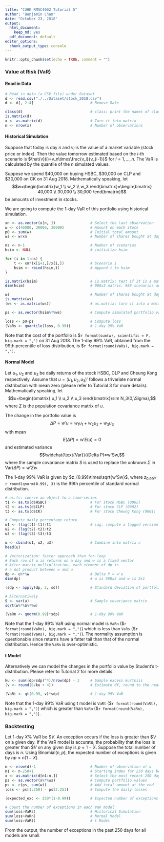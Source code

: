 ```yaml
---
title: "CUHK RMSC4002 Tutorial 5"
author: "Benjamin Chan"
date: "October 23, 2018"
output:
  html_document:
    keep_md: yes
  pdf_document: default
editor_options:
  chunk_output_type: console
---
```


```r
knitr::opts_chunk$set(echo = TRUE, comment = "")
```

### Value at Risk (VaR)
#### Read in Data
```r
# Read in data (a CSV file) under Dataset
d <- read.csv("./../Dataset/stock_2018.csv")
d <- d[, 2:4]                          # Remove Date

class(d)                               # class: print the names of classes an object
is.matrix(d)
x <- as.matrix(d)                      # Turn it into matrix
n <- nrow(x)                           # Number of observations
```

#### Historical Simulation
Suppose that today is day $n$ and $v_i$ is the value of a market variable (stock price or index). Then the value tomorrow estimated based on the $i$-th scenario is $\hat{v}(i)=v_n\times\frac{v_i}{v_{i-1}}$ for $i=1,\dots,n$. The VaR is calculated by the quantile of the $n$ simulated values.

Suppose we spend \$40,000 on buying HSBC, \$30,000 on CLP and \$30,000 on CK on 31 Aug 2018. Mathematically speaking, let $$w=\begin{bmatrix}w_1 \\ w_2 \\ w_3 \end{bmatrix}=\begin{bmatrix} 40,000 \\ 30,000 \\ 30,000 \end{bmatrix}$$ 
be amounts of investment in stocks.

We are going to compute the 1-day VaR of this portfolio using historical simulation.
```r
xn <- as.vector(x[n, ])                # Select the last observation
w <- c(40000, 30000, 30000)            # Amount on each stock
p0 <- sum(w)                           # Initial total amount
ws <- w/xn                             # Number of shares bought at day n

ns <- n-1                              # Number of scenarios
hsim <- NULL                           # initialize hsim

for (i in 1:ns) {
    t <- xn*(x[i+1,]/x[i,])            # Scenario i
    hsim <- rbind(hsim,t)              # Append t to hsim
}  

is.matrix(hsim)                        # is.matrix: test if it is a matrix
dim(hsim)                              # 988x3 matrix: 988 scenarios and 3 stocks

ws                                     # Number of shares bought at day n
is.matrix(ws)
(ws <- as.matrix(ws))                  # as.matrix: turn it into a matrix

ps <- as.vector(hsim%*%ws)             # Compute simulated portfolio value

loss <- p0-ps                          # Compute loss
(VaRs <- quantile(loss, 0.99))         # 1-day 99% VaR
```

Note that the cost of the portfolio is \$`r format(sum(w), scientific = F, big.mark = ",")` on 31 Aug 2018. The 1-day 99% VaR, obtained from the 99th percentile of loss distribution, is \$`r format(round(VaRs), big.mark = ",")`.

#### Normal Model
Let $u_1$, $u_2$ and $u_3$ be daily returns of the stock HSBC, CLP and Cheung Kong respectively. Assume that $u=(u_1,u_2,u_3)'$ follows a trivariate normal distribution with mean zero (please refer to Tutorial 3 for more details). Mathematically speaking, let
$$u=\begin{bmatrix} u_1 \\ u_2 \\ u_3 \end{bmatrix}\sim N_3(0,\Sigma),$$
where $\Sigma$ is the population covariance matrix of $u$.

The change in the portfolio value is $$\Delta P=w'u=w_1u_1+w_2u_2+w_3u_3$$ with mean $$E(\Delta P)=w'E(u)=0$$ and estimated variance $$\widehat{\text{Var}}(\Delta P)=w'Sw,$$
where the sample covariance matrix $S$ is used to replace the unknown $\Sigma$ in $\text{Var}(\Delta P)=w'\Sigma w$.

The 1-day 99% VaR is given by $z_{0.99}\times\sqrt{w'Sw}$, where $z_{0.99}\approx$ `r round(qnorm(0.99), 3)` is the 99th percentile of standard normal distribution.
```r
# as.ts: coerce an object to a time-series
t1 <- as.ts(d$HSBC)                    # For stock HSBC (0005)
t2 <- as.ts(d$CLP)                     # For stock CLP (0002)
t3 <- as.ts(d$CK)                      # For stock Cheung Kong (0001)

# Compute daily percentage return
u1 <- (lag(t1)-t1)/t1                  # lag: compute a lagged version of a time series
u2 <- (lag(t2)-t2)/t2
u3 <- (lag(t3)-t3)/t3

u <- cbind(u1, u2, u3)                 # Combine into matrix u
head(u)

# Vectorization: faster approach than for-loop
# Each row of u is returns on a day and w is a fixed vector
# After matrix multiplication, each element of dp is
# a dot product between w and u
dp <- u%*%w                            # Delta P = w'u
dim(dp)                                # u is 988x3 and w is 3x1

(sdp <- apply(dp, 2, sd))              # Standard deviation of portfolio

# Alternatively
S <- var(u)                            # Sample covariance matrix
sqrt(w%*%S%*%w)

(VaRn <- qnorm(0.99)*sdp)              # 1-day 99% VaR
```

Note that the 1-day 99% VaR using normal model is `VaRn` (\$`r format(round(VaRn), big.mark = ",")`) which is less than `VaRs` (\$`r format(round(VaRs), big.mark = ",")`). The normality assumption is questionable since returns have a fatter tail than that of the normal distribution. Hence the `VaRn` is over-optimistic.

#### t Model
Alternatively we can model the changes in the portfolio value by Student's t-distribution. Please refer to Tutorial 2 for more details.
```r
ku <- sum((dp/sdp)^4)/nrow(dp) - 3     # Sample excess kurtosis
(v <- round(6/ku + 4))                 # Estimate df, round to the nearest integer

(VaRt <- qt(0.99, v)*sdp)              # 1-day 99% VaR
```

Note that the 1-day 99% VaR using t model is `VaRt` (\$`r format(round(VaRt), big.mark = ",")`) which is greater than `VaRn` (\$`r format(round(VaRn), big.mark = ",")`).

### Backtesting
Let 1-day $X$% VaR be \$$V$. An exception occurs if the loss is greater than \$$V$ on a given day. If the VaR model is accurate, the probability that the loss is greater than \$$V$ on any given day is $p=1-X$. Suppose the total number of days is $n$. Using Binomial($n,p$), the expected number of exceptions is given by $np=n(1-X)$.
```r
n <- nrow(d)-1                         # Number of observation of u
n1 <- n-250+1                          # Starting index for 250 days before n
x <- as.matrix(d[n1:n,])               # Select the most recent 250 days
ps <- as.vector(x%*%ws)                # Compute portfolio values
ps <- c(ps, sum(w))                    # Add total amount at the end
loss <- ps[1:250] - ps[2:251]          # Compute the daily losses

(expected_exc <- 250*(1-0.99))         # Expected number of exceptions

# Count the number of exceptions in each VaR model
sum(loss>VaRs)                         # Historical Simulation
sum(loss>VaRn)                         # Normal Model 
sum(loss>VaRt)                         # t Model
```

From the output, the number of exceptions in the past 250 days for all models are small.